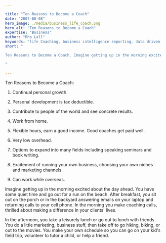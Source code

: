 ```yaml
---

title: "Ten Reasons to Become a Coach"
date: "2007-08-08"
hero_image: ./media/business_life_coach.png
hero_alt: "Ten Reasons to Become a Coach"
expertise: "Business"
author: "Rho Lall"
keywords: "life Coaching, business intelligence reporting, data driven decision making, data driven marketing, data driven decisions, using data to make decisions"
short: "

Ten Reasons to Become a Coach. Imagine getting up in the morning excited about the day ahead. You have some quiet time and go out for a run on the beach. After breakfast, . . . 

"

---
```



Ten Reasons to Become a Coach:

1. Continual personal growth.

2. Personal development is tax deductible.

3. Contribute to people of the world and see concrete results.

4. Work from home.

5. Flexible hours, earn a good income. Good coaches get paid well.

6. Very low overhead.

7. Options to expand into many fields including speaking seminars and book writing.

8. Excitement of running your own business, choosing your own niches and marketing channels.

9. Can work while overseas.

Imagine getting up in the morning excited about the day ahead. You have some quiet time and go out for a run on the beach. After breakfast, you sit out on the porch or in the backyard answering emails on your laptop and returning calls to your cell phone. In the morning you make coaching calls, thrilled about making a difference in your clients' lives.

In the afternoon, you take a leisurely lunch or go out to lunch with friends. You do a little marketing, business stuff, then take off to go hiking, biking, or out to the movies. You make your own schedule so you can go on your kid's field trip, volunteer to tutor a child, or help a friend.
